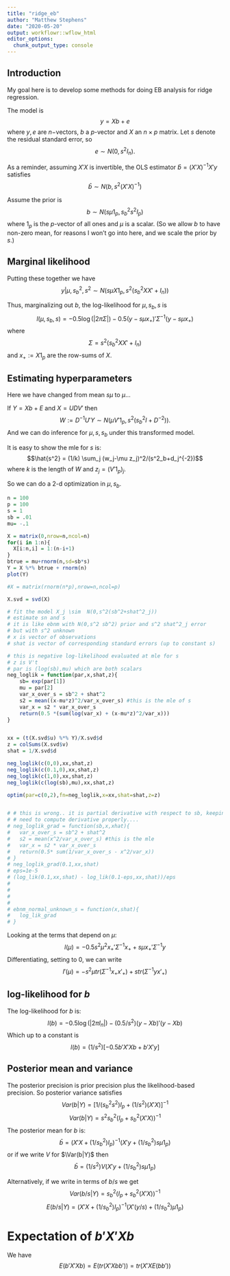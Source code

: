 ```yaml
---
title: "ridge_eb"
author: "Matthew Stephens"
date: "2020-05-20"
output: workflowr::wflow_html
editor_options:
  chunk_output_type: console
---
```


## Introduction

My goal here is to develop some methods for doing EB analysis for ridge regression.

The model is
$$y = Xb + e$$
where $y,e$ are $n-$vectors, $b$ a $p$-vector and $X$ an $n \times p$ matrix.
Let $s$ denote the residual standard error, so
$$e \sim N(0,s^2 I_n).$$

As a reminder, assuming $X'X$ is invertible, the OLS estimator $\hat{b}=(X'X)^{-1}X'y$ satisfies
$$\hat{b} \sim N(b, s^2 (X'X)^{-1})$$

Assume the prior is
$$b \sim N(s\mu 1_p,s_b^2 s^2 I_p)$$ 
where $1_p$ is the  $p$-vector of all ones and $\mu$ is a scalar. (So we allow $b$ to have non-zero mean, for reasons I won't go into here, and we scale the prior by $s$.) 


## Marginal likelihood

Putting these together we have 
$$ y | \mu, s_b^2, s^2 \sim N(s\mu X1_p, s^2(s_b^2XX'+I_n))$$

Thus, marginalizing out $b$, the log-likelihood for $\mu, s_b,s$ is
$$l(\mu,s_b,s) = -0.5 \log(|2\pi \Sigma|) - 0.5 (y-s\mu x_+)'\Sigma^{-1}(y-s\mu x_+)$$
where 
$$\Sigma = s^2(s_b^2 XX' + I_n)$$
and $x_+ := X1_p$ are the row-sums of $X$.


## Estimating hyperparameters

Here we have changed from mean $s\mu$ to $\mu$...

If $Y=Xb+E$ and $X=UDV'$ then
$$W:=D^{-1}U'Y \sim N(\mu V'1_p, s^2(s_b^2I+D^{-2})).$$
And we can do inference for $\mu,s,s_b$ under this transformed model.

It is easy to show the mle for $s$ is:
$$\hat{s^2} = (1/k) \sum_j (w_j-\mu z_j)^2/(s^2_b+d_j^{-2})$$
where $k$ is the length of $W$ and $z_j = (V'1_p)_j$.

So we can do a 2-d optimization in $\mu,s_b$. 
```r
n = 100
p = 100
s = 1
sb = .01
mu= -.1

X = matrix(0,nrow=n,ncol=n)
for(i in 1:n){
  X[i:n,i] = 1:(n-i+1)
}
btrue = mu+rnorm(n,sd=sb*s)
Y = X %*% btrue + rnorm(n)
plot(Y)

#X = matrix(rnorm(n*p),nrow=n,ncol=p)

X.svd = svd(X)

# fit the model X_j \sim  N(0,s^2(sb^2+shat^2_j))
# estimate sn and s
# it is like ebnm with N(0,s^2 sb^2) prior and s^2 shat^2_j error
# but with s^2 unknown
# x is vector of observations
# shat is vector of corresponding standard errors (up to constant s)

# this is negative log-likelihood evaluated at mle for s
# z is V't
# par is (log(sb),mu) which are both scalars
neg_loglik = function(par,x,shat,z){
    sb= exp(par[1])
    mu = par[2]
    var_x_over_s = sb^2 + shat^2
    s2 = mean((x-mu*z)^2/var_x_over_s) #this is the mle of s
    var_x = s2 * var_x_over_s
    return(0.5 *(sum(log(var_x) + (x-mu*z)^2/var_x)))
}


xx = (t(X.svd$u) %*% Y)/X.svd$d
z = colSums(X.svd$v)
shat = 1/X.svd$d

neg_loglik(c(0,0),xx,shat,z)
neg_loglik(c(0.1,0),xx,shat,z)
neg_loglik(c(1,0),xx,shat,z)
neg_loglik(c(log(sb),mu),xx,shat,z)

optim(par=c(0,2),fn=neg_loglik,x=xx,shat=shat,z=z)


# # this is wrong.. it is partial derivative with respect to sb, keeping s fixed
# # need to compute derivative properly.... 
# neg_loglik_grad = function(sb,x,xhat){
#   var_x_over_s = sb^2 + shat^2
#   s2 = mean(x^2/var_x_over_s) #this is the mle
#   var_x = s2 * var_x_over_s
#   return(0.5* sum(1/var_x_over_s - x^2/var_x))
# }
# neg_loglik_grad(0.1,xx,shat)
# eps=1e-5
# (log_lik(0.1,xx,shat) - log_lik(0.1-eps,xx,shat))/eps
# 
# 
# 
# 
# ebnm_normal_unknown_s = function(x,shat){
#   log_lik_grad
# }
```




Looking at the terms that depend on $\mu$:
$$l(\mu) = -0.5s^2\mu^2 x_+' \Sigma^{-1}x_+ + s \mu x_+' \Sigma^{-1}y $$
Differentiating, setting to 0,  we can write
$$l'(\mu) = -s^2 \mu tr(\Sigma^{-1}x_+ x'_+) + str(\Sigma^{-1}yx'_+) $$

## log-likelihood for $b$

The log-likelihood for $b$ is:
$$l(b) = -0.5 \log(|2\pi I_n|) - (0.5/s^2) (y-Xb)'(y-Xb)$$
Which up to a constant is
$$l(b) = (1/s^2) [-0.5b'X'Xb + b'X'y]$$


## Posterior mean and variance

The posterior precision is prior precision plus the likelihood-based precision.
So posterior variance satisfies
$$Var(b|Y) = [1/(s_b^2s^2) I_p+ (1/s^2)(X'X)]^{-1}$$
$$Var(b|Y) = s^2 s_b^2 (I_p+ s_b^2(X'X))^{-1}$$
The posterior mean for $b$ is:
$$\bar{b} = (X'X + (1/s^2_b) I_p)^{-1}(X'y + (1/s_b^2) s\mu 1_p)$$
or if we write $V$ for $\Var(b|Y)$ then
$$\bar{b} = (1/s^2) V(X'y+(1/s_b^2)s\mu1_p)$$


Alternatively, if we write in terms of $b/s$ we get
$$Var(b/s|Y) = s_b^2 (I_p+ s_b^2(X'X))^{-1}$$
$$E(b/s|Y) = (X'X + (1/s^2_b) I_p)^{-1}(X'(y/s) + (1/s_b^2) \mu 1_p)$$





# Expectation of $b'X'Xb$

We have
$$E(b'X'Xb) = E(tr(X'X bb'))  = tr(X'X E(bb'))$$ 
```r

```

